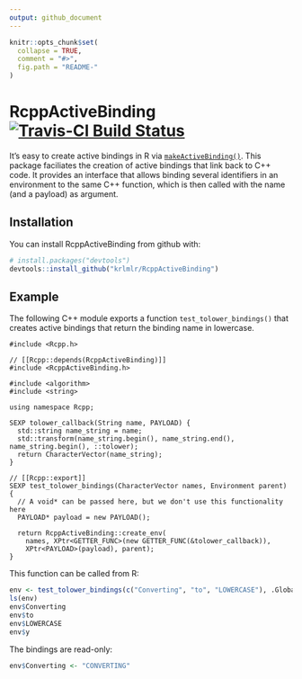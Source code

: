 ```yaml
---
output: github_document
---
```


<!-- README.md is generated from README.Rmd. Please edit that file -->

```r
knitr::opts_chunk$set(
  collapse = TRUE,
  comment = "#>",
  fig.path = "README-"
)
```

# RcppActiveBinding [![Travis-CI Build Status](https://travis-ci.org/krlmlr/RcppActiveBinding.svg?branch=master)](https://travis-ci.org/krlmlr/RcppActiveBinding)


It's easy to create active bindings in R via
[`makeActiveBinding()`](https://www.rdocumentation.org/packages/base/versions/3.3.1/topics/bindenv).
This package faciliates the creation of active bindings that link back to C++ code.
It provides an interface that allows binding several identifiers in an environment
to the same C++ function, which is then called with the name (and a payload) as argument.


## Installation

You can install RcppActiveBinding from github with:

```r
# install.packages("devtools")
devtools::install_github("krlmlr/RcppActiveBinding")
```

## Example

The following C++ module exports a function `test_tolower_bindings()`
that creates active bindings that return the binding name in lowercase.

```Rcpp
#include <Rcpp.h>

// [[Rcpp::depends(RcppActiveBinding)]]
#include <RcppActiveBinding.h>

#include <algorithm>
#include <string>

using namespace Rcpp;

SEXP tolower_callback(String name, PAYLOAD) {
  std::string name_string = name;
  std::transform(name_string.begin(), name_string.end(), name_string.begin(), ::tolower);
  return CharacterVector(name_string);
}

// [[Rcpp::export]]
SEXP test_tolower_bindings(CharacterVector names, Environment parent) {
  // A void* can be passed here, but we don't use this functionality here
  PAYLOAD* payload = new PAYLOAD();
  
  return RcppActiveBinding::create_env(
    names, XPtr<GETTER_FUNC>(new GETTER_FUNC(&tolower_callback)),
    XPtr<PAYLOAD>(payload), parent);
}
```

This function can be called from R:

```r
env <- test_tolower_bindings(c("Converting", "to", "LOWERCASE"), .GlobalEnv)
ls(env)
env$Converting
env$to
env$LOWERCASE
env$y
```

The bindings are read-only:

```r
env$Converting <- "CONVERTING"
```
